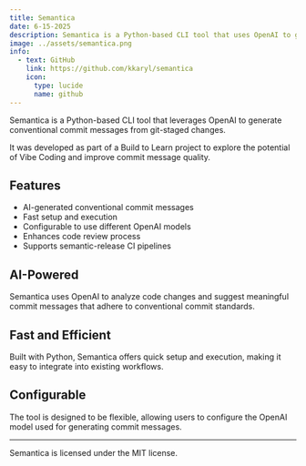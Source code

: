 ```yaml
---
title: Semantica
date: 6-15-2025
description: Semantica is a Python-based CLI tool that uses OpenAI to generate conventional commit messages.
image: ../assets/semantica.png
info:
  - text: GitHub
    link: https://github.com/kkaryl/semantica
    icon:
      type: lucide
      name: github
---
```


Semantica is a Python-based CLI tool that leverages OpenAI to generate conventional commit messages from git-staged changes.

It was developed as part of a Build to Learn project to explore the potential of Vibe Coding and improve commit message quality.

## Features

- AI-generated conventional commit messages
- Fast setup and execution
- Configurable to use different OpenAI models
- Enhances code review process
- Supports semantic-release CI pipelines

## AI-Powered

Semantica uses OpenAI to analyze code changes and suggest meaningful commit messages that adhere to conventional commit standards.

## Fast and Efficient

Built with Python, Semantica offers quick setup and execution, making it easy to integrate into existing workflows.

## Configurable

The tool is designed to be flexible, allowing users to configure the OpenAI model used for generating commit messages.

---

Semantica is licensed under the MIT license. 